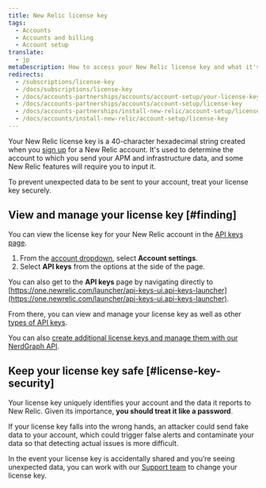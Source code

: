 ```yaml
---
title: New Relic license key
tags:
  - Accounts
  - Accounts and billing
  - Account setup
translate:
  - jp
metaDescription: How to access your New Relic license key and what it's used for.
redirects:
  - /subscriptions/license-key
  - /docs/subscriptions/license-key
  - /docs/accounts-partnerships/accounts/account-setup/your-license-key
  - /docs/accounts-partnerships/accounts/account-setup/license-key
  - /docs/accounts-partnerships/install-new-relic/account-setup/license-key
  - /docs/accounts/install-new-relic/account-setup/license-key
---
```


Your New Relic license key is a 40-character hexadecimal string created when you [sign up](/docs/subscriptions/creating-your-new-relic-account) for a New Relic account. It's used to determine the account to which you send your APM and infrastructure data, and some New Relic features will require you to input it.

<Callout variant="important">
  To prevent unexpected data to be sent to your account, treat your license key securely.
</Callout>

## View and manage your license key [#finding]

You can view the license key for your New Relic account in the [API keys page](https://one.newrelic.com/launcher/api-keys-ui.api-keys-launcher).

1. From the [account dropdown](/docs/accounts-partnerships/education/getting-started-new-relic/glossary#account-dropdown), select **Account settings**.
2. Select **API keys** from the options at the side of the page.

You can also get to the **API keys** page by navigating directly to [https://one.newrelic.com/launcher/api-keys-ui.api-keys-launcher](https://one.newrelic.com/launcher/api-keys-ui.api-keys-launcher).

From there, you can view and manage your license key as well as other [types of API keys](/docs/apis/get-started/intro-apis/types-new-relic-api-keys).

You can also [create additional license keys and manage them with our NerdGraph API](https://docs.newrelic.com/docs/apis/nerdgraph/examples/use-nerdgraph-manage-license-keys-personal-api-keys).

## Keep your license key safe [#license-key-security]

Your license key uniquely identifies your account and the data it reports to New Relic. Given its importance, **you should treat it like a password**.

If your license key falls into the wrong hands, an attacker could send fake data to your account, which could trigger false alerts and contaminate your data so that detecting actual issues is more difficult.

In the event your license key is accidentally shared and you’re seeing unexpected data, you can work with our [Support team](/docs/using-new-relic/welcome-new-relic/get-started/find-help-use-support-portal/) to change your license key.
